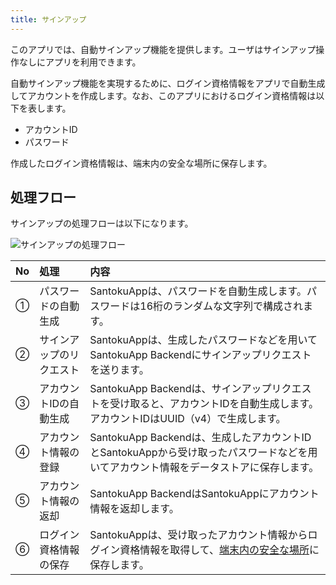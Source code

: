 ```yaml
---
title: サインアップ
---
```


このアプリでは、自動サインアップ機能を提供します。ユーザはサインアップ操作なしにアプリを利用できます。

自動サインアップ機能を実現するために、ログイン資格情報をアプリで自動生成してアカウントを作成します。なお、このアプリにおけるログイン資格情報は以下を表します。

- アカウントID
- パスワード

作成したログイン資格情報は、端末内の安全な場所に保存します。

## 処理フロー

サインアップの処理フローは以下になります。

![サインアップの処理フロー](auth-signup-flow.drawio.png)

| No | 処理 | 内容 |
|:--|:--|:--|
| ① | パスワードの自動生成 | SantokuAppは、パスワードを自動生成します。パスワードは16桁のランダムな文字列で構成されます。 |
| ② | サインアップのリクエスト | SantokuAppは、生成したパスワードなどを用いてSantokuApp Backendにサインアップリクエストを送ります。 |
| ③ | アカウントIDの自動生成 | SantokuApp Backendは、サインアップリクエストを受け取ると、アカウントIDを自動生成します。アカウントIDはUUID（v4）で生成します。 |
| ④ | アカウント情報の登録 | SantokuApp Backendは、生成したアカウントIDとSantokuAppから受け取ったパスワードなどを用いてアカウント情報をデータストアに保存します。 |
| ⑤ | アカウント情報の返却 | SantokuApp BackendはSantokuAppにアカウント情報を返却します。|
| ⑥ | ログイン資格情報の保存 | SantokuAppは、受け取ったアカウント情報からログイン資格情報を取得して、[端末内の安全な場所](credential-management.mdx)に保存します。 |

